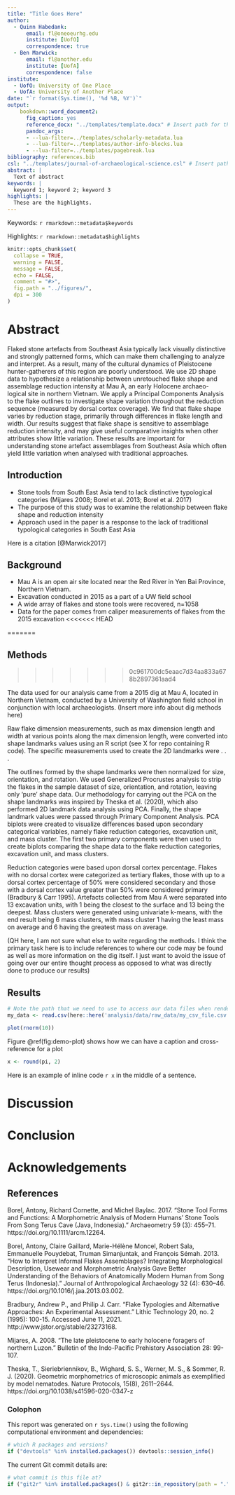 ```yaml
---
title: "Title Goes Here"
author:
  - Quinn Habedank:
      email: fl@oneoeurhg.edu
      institute: [UofO]
      correspondence: true
  - Ben Marwick:
      email: fl@another.edu
      institute: [UofA]
      correspondence: false
institute:
  - UofO: University of One Place
  - UofA: University of Another Place
date: "`r format(Sys.time(), '%d %B, %Y')`"
output: 
    bookdown::word_document2:
      fig_caption: yes
      reference_docx: "../templates/template.docx" # Insert path for the DOCX file
      pandoc_args:
      - --lua-filter=../templates/scholarly-metadata.lua
      - --lua-filter=../templates/author-info-blocks.lua
      - --lua-filter=../templates/pagebreak.lua
bibliography: references.bib
csl: "../templates/journal-of-archaeological-science.csl" # Insert path for the bib-style
abstract: |
  Text of abstract
keywords: |
  keyword 1; keyword 2; keyword 3
highlights: |
  These are the highlights. 
---
```


<!-- This is the format for text comments that will be ignored during renderings. Do not put R code in these comments because it will not be ignored. -->

<!-- With the following code you can access and display values from the yml header above. -->

Keywords: `r rmarkdown::metadata$keywords`

Highlights: `r rmarkdown::metadata$highlights`

<!-- The following code chunk defines some general settings how code chunks should behave. -->

```r
knitr::opts_chunk$set(
  collapse = TRUE,
  warning = FALSE,
  message = FALSE,
  echo = FALSE,
  comment = "#>",
  fig.path = "../figures/",
  dpi = 300
)
```

<!-- The actual document text starts here: -->

# Abstract

Flaked stone artefacts from Southeast Asia typically lack visually distinctive and strongly
patterned forms, which can make them challenging to analyze and interpret. As a result,
many of the cultural dynamics of Pleistocene hunter-gatherers of this region are poorly
understood. We use 2D shape data to hypothesize a relationship between unretouched
flake shape and assemblage reduction intensity at Mau A, an early Holocene archaeo-
logical site in northern Vietnam. We apply a Principal Components Analysis to the flake
outlines to investigate shape variation throughout the reduction sequence (measured
by dorsal cortex coverage). We find that flake shape varies by reduction stage, primarily
through differences in flake length and width. Our results suggest that flake shape is
sensitive to assemblage reduction intensity, and may give useful comparative insights
when other attributes show little variation. These results are important for understanding
stone artefact assemblages from Southeast Asia which often yield little variation when
analysed with traditional approaches.

## Introduction

- Stone tools from South East Asia tend to lack distinctive typological categories (Mijares 2008; Borel et al. 2013; Borel et al. 2017)
- The purpose of this study was to examine the relationship between flake shape and reduction intensity
- Approach used in the paper is a response to the lack of traditional typological categories in South East Asia

Here is a citation [@Marwick2017]

## Background

- Mau A is an open air site located near the Red River in Yen Bai Province, Northern Vietnam.
- Excavation conducted in 2015 as a part of a UW field school
- A wide array of flakes and stone tools were recovered, n=1058
- Data for the paper comes from caliper measurements of flakes from the 2015 excavation
<<<<<<< HEAD

=======

## Methods
>>>>>>> 0c961700dc5eaac7d34aa833a678b2897361aad4

The data used for our analysis came from a 2015 dig at Mau A, located in Northern Vietnam, conducted by a University of Washington field school in conjunction with local archaeologists. (Insert more info about dig methods here) 

Raw flake dimension measurements, such as max dimension length and width at various points along the max dimension length, were converted into shape landmarks values using an R script (see X for repo containing R code). The specific measurements used to create the 2D landmarks were . . .

The outlines formed by the shape landmarks were then normalized for size, orientation, and rotation. We used Generalized Procrustes analysis to strip the flakes in the sample dataset of size, orientation, and rotation, leaving only ‘pure’ shape data.  Our methodology for carrying out the PCA on the shape landmarks was inspired by Theska et al. (2020), which also performed 2D landmark data analysis using PCA. Finally, the shape landmark values were passed through Primary Component Analysis. PCA biplots were created to visualize differences based upon secondary categorical variables, namely flake reduction categories, excavation unit, and mass cluster. The first two primary components were then used to create biplots comparing the shape data to the flake reduction categories, excavation unit, and mass clusters.

Reduction categories were based upon dorsal cortex percentage. Flakes with no dorsal cortex were categorized as tertiary flakes, those with up to a dorsal cortex percentage of 50% were considered secondary and those with a dorsal cortex value greater than 50% were considered primary (Bradbury & Carr 1995). Artefacts collected from Mau A were separated into 13 excavation units, with 1 being the closest to the surface and 13 being the deepest. Mass clusters were generated using univariate k-means, with the end result being 6 mass clusters, with mass cluster 1 having the least mass on average and 6 having the greatest mass on average. 

(QH here, I am not sure what else to write regarding the methods. I think the primary task here is to include references to where our code may be found as well as more information on the dig itself. I just want to avoid the issue of going over our entire thought process as opposed to what was directly done to produce our results)

## Results

<!-- Here's some example analysis code: -->

```r
# Note the path that we need to use to access our data files when rendering this document
my_data <- read.csv(here::here('analysis/data/raw_data/my_csv_file.csv'))
```

```r
plot(rnorm(10))
```

Figure \@ref(fig:demo-plot) shows how we can have a caption and cross-reference for a plot

```r
x <- round(pi, 2)
```

Here is an example of inline code `r x` in the middle of a sentence. 

# Discussion

# Conclusion

# Acknowledgements

<!-- The following line inserts a page break  -->

\newpage

## References 

Borel, Antony, Richard Cornette, and Michel Baylac. 2017. “Stone Tool Forms and Functions: A Morphometric Analysis of Modern Humans’ Stone Tools From Song Terus Cave (Java, Indonesia).” Archaeometry 59 (3): 455–71. https://doi.org/10.1111/arcm.12264.

Borel, Antony, Claire Gaillard, Marie-Hélène Moncel, Robert Sala, Emmanuelle Pouydebat, Truman Simanjuntak, and François Sémah. 2013. “How to Interpret Informal Flakes Assemblages? Integrating Morphological Description, Usewear and Morphometric Analysis Gave Better Understanding of the Behaviors of Anatomically Modern Human from Song Terus (Indonesia).” Journal of Anthropological Archaeology 32 (4): 630–46. https://doi.org/10.1016/j.jaa.2013.03.002.

Bradbury, Andrew P., and Philip J. Carr. "Flake Typologies and Alternative Approaches: An Experimental Assessment." Lithic Technology 20, no. 2 (1995): 100-15. Accessed June 11, 2021. http://www.jstor.org/stable/23273168.

Mijares, A. 2008. “The late pleistocene to early holocene foragers of northern Luzon.”		Bulletin of the Indo-Pacific Prehistory Association 28: 99-107.

Theska, T., Sieriebriennikov, B., Wighard, S. S., Werner, M. S., & Sommer, R. J. (2020). Geometric morphometrics of microscopic animals as exemplified by model nematodes. Nature Protocols, 15(8), 2611–2644. https://doi.org/10.1038/s41596-020-0347-z
 

<!-- The following line ensures the references appear here for the MS Word or HTML output files, rather than right at the end of the document (this will not work for PDF files):  -->

<div id="refs"></div>

\newpage

### Colophon

This report was generated on `r Sys.time()` using the following computational environment and dependencies: 

```r
# which R packages and versions?
if ("devtools" %in% installed.packages()) devtools::session_info()
```

The current Git commit details are:

```r
# what commit is this file at? 
if ("git2r" %in% installed.packages() & git2r::in_repository(path = ".")) git2r::repository(here::here())  
```
